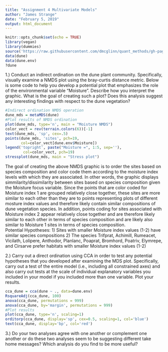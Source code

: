 ```yaml
---
title: "Assignment 4 Multivariate Models"
author: "James Strange"
date: "February 5, 2019"
output: html_document
---
```


```r
knitr::opts_chunk$set(echo = TRUE)
library(vegan)
library(dummies)
source('https://raw.githubusercontent.com/dmcglinn/quant_methods/gh-pages/scripts/utility_functions.R')
data(dune)
data(dune.env)
?dune
```

##########################################################

1.) Conduct an indirect ordination on the dune plant community. Specifically, visually examine a NMDS plot using the bray-curtis distance metric. Below is some code to help you develop a potential plot that emphasizes the role of the environmental variable "Moisture". Describe how you interpret the graphic. What is the goal of creating such a plot? Does this analysis suggest any interesting findings with respect to the dune vegetation?


```r
#Indirect ordination NMDS operation
dune_mds = metaMDS(dune)
#Plot results of NMDS ordination
plot(dune_mds, type='n', main = "Moisture NMDS")
color_vect = rev(terrain.colors(6))[-1]
text(dune_mds, 'sp', cex=.5)
points(dune_mds, 'sites', pch=19, 
       col=color_vect[dune.env$Moisture])
legend('topright', paste("Moisture =", 1:5, sep=''), 
        col=color_vect, pch=19)
stressplot(dune_mds, main = "Stress plot")
```

The goal of creating the above NMDS graphic is to order the sites based on species composition and color code them according to the moisture index levels with which they are associated. In other words, the graphic displays simmilarity/dissimilarity between sites based on species composition given the Moisture focus variable. Since the points that are color coded for Moisture index 1 are grouped relatively close together, these sites are more similar to each other than they are to points representing plots of different mosture index values and therefore likely contain similar compositions of dune vegetation species. In addition, points coding for sites associated with Moisture index 2 appear relatively close together and are therefore likely similar to each other in terms of species composition and are likely also similar to Moisture 1 sites in terms of species composition.  
Potential Hypotheses:
1) Sites with smaller Moisture index values (1-2) have similar species compositions
2) The species Trifprat, Achimill, Rumeacet, Vicilath, Lolipere, Anthodor, Planlanc, Poaprat, Bromhord, Poatriv, Elymrepe, and Cirsarve prefer habitats with smaller Moisture index values (1-2)

###########################################################



2.) Carry out a direct ordination using CCA in order to test any potential hypotheses that you developed after examining the MDS plot. Specifically, carry out a test of the entire model (i.e., including all constrained axes) and also carry out tests at the scale of individual explanatory variables you included in your model if you included more than one variable. Plot your results. 


```r
cca_dune = cca(dune ~ ., data=dune.env)
RsquareAdj(cca_dune, 100)
anova(cca_dune, permutations = 999)
anova(cca_dune, by='margin', permutations = 999)
#Plot results
plot(cca_dune, type='n', scaling=1)
orditorp(cca_dune, display='sp', cex=0.5, scaling=1, col='blue')
text(cca_dune, display='bp', col='red')


```











3.) Do your two analyses agree with one another or complement one another or do these two analyses seem to be suggesting different take home messages? Which analysis do you find to be more useful?








